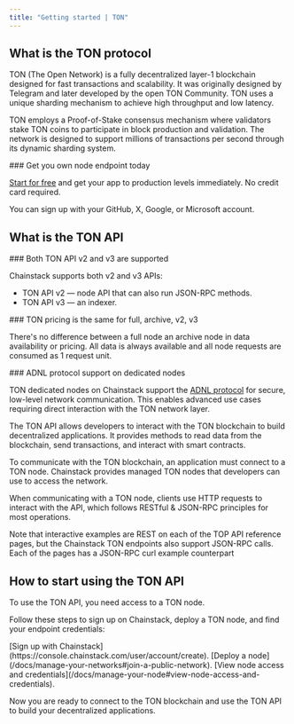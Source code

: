 ---
title: "Getting started | TON"
---

## What is the TON protocol

TON (The Open Network) is a fully decentralized layer-1 blockchain designed for fast transactions and scalability. It was originally designed by Telegram and later developed by the open TON Community. TON uses a unique sharding mechanism to achieve high throughput and low latency.

TON employs a Proof-of-Stake consensus mechanism where validators stake TON coins to participate in block production and validation. The network is designed to support millions of transactions per second through its dynamic sharding system.

<Check>
  ### Get you own node endpoint today

  [Start for free](https://console.chainstack.com/) and get your app to production levels immediately. No credit card required.

  You can sign up with your GitHub, X, Google, or Microsoft account.
</Check>

## What is the TON API

<Check>
  ### Both TON API v2 and v3 are supported

  Chainstack supports both v2 and v3 APIs:

  * TON API v2 — node API that can also run JSON-RPC methods.
  * TON API v3 — an indexer.
</Check>

<Info>
  ### TON pricing is the same for full, archive, v2, v3

  There's no difference between a full node an archive node in data availability or pricing. All data is always available and all node requests are consumed as 1 request unit.
</Info>

<Check>
  ### ADNL protocol support on dedicated nodes

  TON dedicated nodes on Chainstack support the [ADNL protocol](https://docs.ton.org/v3/documentation/network/protocols/adnl/overview) for secure, low-level network communication. This enables advanced use cases requiring direct interaction with the TON network layer.
</Check>

The TON API allows developers to interact with the TON blockchain to build decentralized applications. It provides methods to read data from the blockchain, send transactions, and interact with smart contracts.

To communicate with the TON blockchain, an application must connect to a TON node. Chainstack provides managed TON nodes that developers can use to access the network.

When communicating with a TON node, clients use HTTP requests to interact with the API, which follows RESTful & JSON-RPC principles for most operations.

Note that interactive examples are REST on each of the TOP API reference pages, but the Chainstack TON endpoints also support JSON-RPC calls. Each of the pages has a JSON-RPC curl example counterpart

## How to start using the TON API

To use the TON API, you need access to a TON node.

Follow these steps to sign up on Chainstack, deploy a TON node, and find your endpoint credentials:

<Steps>
<Step>
[Sign up with Chainstack](https://console.chainstack.com/user/account/create).
</Step>
<Step>
[Deploy a node](/docs/manage-your-networks#join-a-public-network).
</Step>
<Step>
[View node access and credentials](/docs/manage-your-node#view-node-access-and-credentials).
</Step>
</Steps>

Now you are ready to connect to the TON blockchain and use the TON API to build your decentralized applications.

